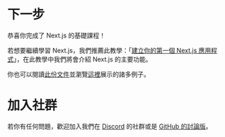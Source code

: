 # 下一步

恭喜你完成了 Next.js 的基礎課程！

若想要繼續學習 Next.js，我們推薦此教學：「[建立你的第一個 Next.js 應用程式](/learn/basics/create-nextjs-app)」，在此教學中我們將會介紹 Next.js 的主要功能。

你也可以閱讀[此份文件](/docs/getting-started)並瀏覽[這裡](/examples)展示的諸多例子。

# 加入社群

若你有任何問題，歡迎加入我們在 [Discord](https://nextjs.org/discord) 的社群或是 [GitHub 的討論版](https://github.com/vercel/next.js/discussions)。